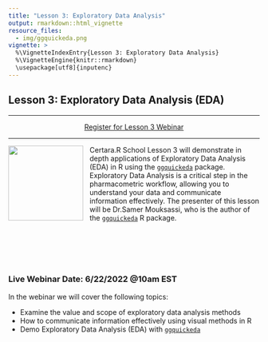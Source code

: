 ```yaml
---
title: "Lesson 3: Exploratory Data Analysis"
output: rmarkdown::html_vignette
resource_files:
  - img/ggquickeda.png
vignette: >
  %\VignetteIndexEntry{Lesson 3: Exploratory Data Analysis}
  %\VignetteEngine{knitr::rmarkdown}
  \usepackage[utf8]{inputenc}
---
```


## Lesson 3: Exploratory Data Analysis (EDA)

---

<center>
<a class = "registration-button" href="https://certara.zoom.us/webinar/register/WN_jKSzJxD5SKGjqXM5WbRkHw" target="_blank">Register for Lesson 3 Webinar</a>
</center>

---

<a href = "https://smouksassi.github.io/ggquickeda/"><img src='img/ggquickeda.png' align="left" style = "height: 150px; padding-right: 10px;"/></a>

Certara.R School Lesson 3 will demonstrate in depth applications of Exploratory Data Analysis (EDA) in R using the [`ggquickeda`](https://smouksassi.github.io/ggquickeda/) package. Exploratory Data Analysis is a critical step in the pharmacometric workflow, allowing you to understand your data and communicate information effectively. The presenter of this lesson will be Dr.Samer Mouksassi, who is the author of the [`ggquickeda`](https://smouksassi.github.io/ggquickeda/) R package.

<br></br>
<br></br>

### Live Webinar Date: 6/22/2022 @10am EST

In the webinar we will cover the following topics:

* Examine the value and scope of exploratory data analysis methods
* How to communicate information effectively using visual methods in R
* Demo Exploratory Data Analysis (EDA) with [`ggquickeda`](https://smouksassi.github.io/ggquickeda/)
